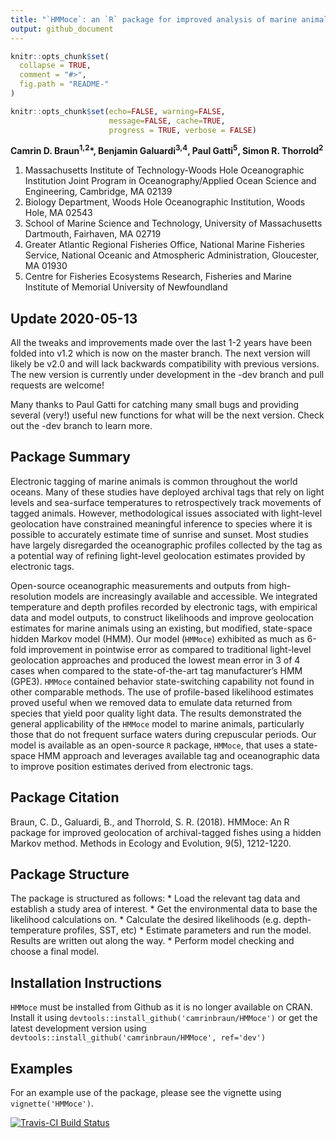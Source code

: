 ```yaml
---
title: "`HMMoce`: an `R` package for improved analysis of marine animal movement data using hidden Markov models" 
output: github_document
---
```


<!-- README.md is generated from README.Rmd. Please edit that file -->

```r
knitr::opts_chunk$set(
  collapse = TRUE,
  comment = "#>",
  fig.path = "README-"
)
```

```r
knitr::opts_chunk$set(echo=FALSE, warning=FALSE, 
                      message=FALSE, cache=TRUE,
                      progress = TRUE, verbose = FALSE)

```

**Camrin D. Braun^1,2^\*, Benjamin Galuardi^3,4^, Paul Gatti^5^, Simon R. Thorrold^2^**

 1. Massachusetts Institute of Technology-Woods Hole Oceanographic Institution Joint Program in Oceanography/Applied Ocean Science and Engineering, Cambridge, MA 02139
 2. Biology Department, Woods Hole Oceanographic Institution, Woods Hole, MA 02543
 3. School of Marine Science and Technology, University of Massachusetts Dartmouth, Fairhaven, MA 02719
 4. Greater Atlantic Regional Fisheries Office, National Marine Fisheries Service, National Oceanic and Atmospheric Administration, Gloucester, MA 01930
 5. Centre for Fisheries Ecosystems Research, Fisheries and Marine Institute of Memorial University of Newfoundland

## Update 2020-05-13
All the tweaks and improvements made over the last 1-2 years have been folded into v1.2 which is now on the master branch. The next version will likely be v2.0 and will lack backwards compatibility with previous versions. The new version is currently under development in the -dev branch and pull requests are welcome!

Many thanks to Paul Gatti for catching many small bugs and providing several (very!) useful new functions for what will be the next version. Check out the -dev branch to learn more.

## Package Summary
Electronic tagging of marine animals is common throughout the world oceans. Many of these studies have deployed archival tags that rely on light levels and sea-surface temperatures to retrospectively track movements of tagged animals. However, methodological issues associated with light-level geolocation have constrained meaningful inference to species where it is possible to accurately estimate time of sunrise and sunset. Most studies have largely disregarded the oceanographic profiles collected by the tag as a potential way of refining light-level geolocation estimates provided by electronic tags.

Open-source oceanographic measurements and outputs from high-resolution models are increasingly available and accessible. We integrated temperature and depth profiles recorded by electronic tags, with empirical data and model outputs, to construct likelihoods and improve geolocation estimates for marine animals using an existing, but modified, state-space hidden Markov model (HMM). Our model (`HMMoce`) exhibited as much as 6-fold improvement in pointwise error as compared to traditional light-level geolocation approaches and produced the lowest mean error in 3 of 4 cases when compared to the state-of-the-art tag manufacturer's HMM (GPE3). `HMMoce` contained behavior state-switching capability not found in other comparable methods. The use of profile-based likelihood estimates proved useful when we removed data to emulate data returned from species that yield poor quality light data. The results demonstrated the general applicability of the `HMMoce` model to marine animals, particularly those that do not frequent surface waters during crepuscular periods. Our model is available as an open-source `R` package, `HMMoce`, that uses a state-space HMM approach and leverages available tag and oceanographic data to improve position estimates derived from electronic tags.
 
## Package Citation
Braun, C. D., Galuardi, B., and Thorrold, S. R. (2018). HMMoce: An R package for improved geolocation of archival-tagged fishes using a hidden Markov method. Methods in Ecology and Evolution, 9(5), 1212-1220.

## Package Structure
The package is structured as follows:
* Load the relevant tag data and establish a study area of interest.
* Get the environmental data to base the likelihood calculations on.
* Calculate the desired likelihoods (e.g. depth-temperature profiles, SST, etc)
* Estimate parameters and run the model. Results are written out along the way.
* Perform model checking and choose a final model.
 
## Installation Instructions
`HMMoce` must be installed from Github as it is no longer available on CRAN. Install it using `devtools::install_github('camrinbraun/HMMoce')` or get the latest development version using `devtools::install_github('camrinbraun/HMMoce', ref='dev')`

## Examples
For an example use of the package, please see the vignette using `vignette('HMMoce')`.

[![Travis-CI Build Status](https://travis-ci.org/camrinbraun/HMMoce.svg?branch=master)](https://travis-ci.org/camrinbraun/HMMoce)

